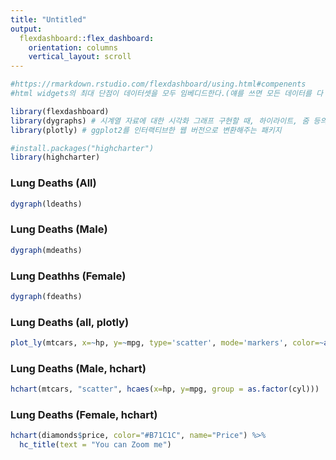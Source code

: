 ---
title: "Untitled"
output: 
  flexdashboard::flex_dashboard:
    orientation: columns
    vertical_layout: scroll
---

```{r setup, include=FALSE}
#https://rmarkdown.rstudio.com/flexdashboard/using.html#compenents
#html widgets의 최대 단점이 데이터셋을 모두 임베디드한다.(얘를 쓰면 모든 데이터를 다 가져오게 되어서 용량에서 손해)

library(flexdashboard)
library(dygraphs) # 시계열 자료에 대한 시각화 그래프 구현할 때, 하이라이트, 줌 등의 기능을 제공한다.
library(plotly) # ggplot2를 인터랙티브한 웹 버전으로 변환해주는 패키지

#install.packages("highcharter")
library(highcharter)
```

### Lung Deaths (All)

```{r}
dygraph(ldeaths)
```

### Lung Deaths (Male)

```{r}
dygraph(mdeaths)
```

### Lung Deathhs (Female)

```{r}
dygraph(fdeaths)
```

### Lung Deaths (all, plotly)

```{r}
plot_ly(mtcars, x=~hp, y=~mpg, type='scatter', mode='markers', color=~as.factor(cyl))
```

### Lung Deaths (Male, hchart)

```{r}
hchart(mtcars, "scatter", hcaes(x=hp, y=mpg, group = as.factor(cyl)))
```

### Lung Deaths (Female, hchart)

```{r}
hchart(diamonds$price, color="#B71C1C", name="Price") %>% 
  hc_title(text = "You can Zoom me")
```